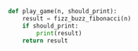 ```python
def play_game(n, should_print):
    result = fizz_buzz_fibonacci(n)
    if should_print:
        print(result)
    return result
```